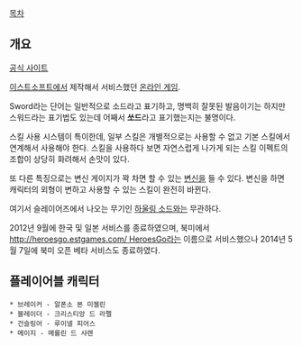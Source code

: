 [[목차]]

== 개요 ==

[http://howlingsword.co.kr/Main 공식 사이트]

[[이스트소프트]]에서 제작해서 서비스했던 [[온라인 게임]].

Sword라는 단어는 일반적으로 소드라고 표기하고, 명백히 잘못된 발음이기는 하지만 스워드라는 표기법도 있는데 어째서 '''쏘드'''라고 표기했는지는 불명이다.

스킬 사용 시스템이 특이한데, 일부 스킬은 개별적으로는 사용할 수 없고 기본 스킬에서 연계해서 사용해야 한다. 스킬을 사용하다 보면 자연스럽게 나가게 되는 스킬 이펙트의 조합이 상당히 화려해서 손맛이 있다.

또 다른 특징으로는 변신 게이지가 꽉 차면 할 수 있는 [[변신]]을 들 수 있다. 변신을 하면 캐릭터의 외형이 변하고 사용할 수 있는 스킬이 완전히 바뀐다.

여기서 슬레이어즈에서 나오는 무기인 [[하울링 소드]]와는 무관하다. 

2012년 9월에 한국 및 일본 서비스를 종료하였으며, 북미에서 [[http://heroesgo.estgames.com/ HeroesGo]]라는 이름으로 서비스했으나 2014년 5월 7일에 북미 오픈 베타 서비스도 종료하였다.

== 플레이어블 캐릭터 ==
 * 브레이커 - 알폰소 본 미젤린
 * 블레이더 - 크리스티앙 드 라펠
 * 건슬링어 - 루이넬 피어스
 * 메이지 - 메를린 드 샤렌
